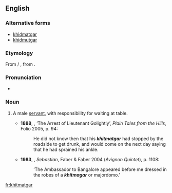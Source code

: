 ==English==

===Alternative forms===
* [[khidmatgar]]
* [[khidmutgar]]

===Etymology===
From {{etyl|ur|en}} {{m|ur|خدمتگار|tr=xidmatgār|sc=ur-Arab}} / {{etyl|hi|en}} {{m|hi|ख़िदमतगार|tr=xidmatgār|sc=Deva}}, from {{etyl|fa|en}} {{m|fa|خدمتگار|tr=xedmatgâr|sc=fa-Arab}}.

===Pronunciation===
* {{a|UK}} {{IPA|/ˈkɪdmətɡɑː/|lang=en}}

===Noun===
{{en-noun}}

# {{label|en|India}} A male [[servant]], with responsibility for waiting at table.
#* '''1888''', {{w|Rudyard Kipling}}, ‘The Arrest of Lieutenant Golightly’, ''Plain Tales from the Hills'', Folio 2005, p. 94:
#*: He did not know then that his '''''khitmatgar''''' had stopped by the roadside to get drunk, and would come on the next day saying that he had sprained his ankle.
#* '''1983''', {{w|Lawrence Durrell}}, ''Sebastian'', Faber & Faber 2004 (''Avignon Quintet''), p. 1108:
#*: ‘The Ambassador to Bangalore appeared before me dressed in the robes of a '''''khitmagar''''' or majordomo.’

[[fr:khitmatgar]]